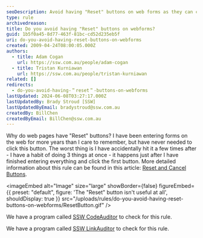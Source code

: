```yaml
---
seoDescription: Avoid having "Reset" buttons on web forms as they can cause frustration and are often unnecessary.
type: rule
archivedreason:
title: Do you avoid having "Reset" buttons on webforms?
guid: 1b5f0a45-8d77-463f-81bc-cd52d235eb5f
uri: do-you-avoid-having-reset-buttons-on-webforms
created: 2009-04-24T08:00:05.000Z
authors:
  - title: Adam Cogan
    url: https://ssw.com.au/people/adam-cogan
  - title: Tristan Kurniawan
    url: https://ssw.com.au/people/tristan-kurniawan
related: []
redirects:
  - do-you-avoid-having-＂reset＂-buttons-on-webforms
lastUpdated: 2024-06-08T03:27:17.000Z
lastUpdatedBy: Brady Stroud [SSW]
lastUpdatedByEmail: bradystroud@ssw.com.au
createdBy: BillChen
createdByEmail: BillChen@ssw.com.au
---
```


Why do web pages have "Reset" buttons? I have been entering forms on the web for more years than I care to remember, but have never needed to click this button. The worst thing is I have accidentally hit it a few times after - I have a habit of doing 3 things at once - it happens just after I have finished entering everything and click the first button.
More detailed information about this rule can be found in this article: [Reset and Cancel Buttons](https://www.nngroup.com/articles/reset-and-cancel-buttons/).


<imageEmbed
  alt="Image"
  size="large"
  showBorder={false}
  figureEmbed={{
    preset: "default",
    figure: 'The "Reset" button isn\'t useful at all',
    shouldDisplay: true
  }}
  src="/uploads/rules/do-you-avoid-having-reset-buttons-on-webforms/ResetButton.gif"
/>

We have a program called [SSW CodeAuditor](https://www.ssw.com.au/ssw/CodeAuditor/) to check for this rule.

We have a program called [SSW LinkAuditor](https://www.ssw.com.au/ssw/LinkAuditor/) to check for this rule.

